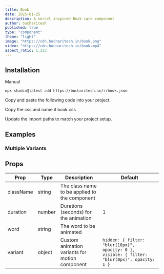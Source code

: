 ```yaml
---
title: Book
date: 2025-01-25
description: A vercel inspired Book card component
author: bucharitesh
published: true
type: "component"
theme: "light"
image: "https://cdn.bucharitesh.in/book.png"
video: "https://cdn.bucharitesh.in/book.mp4"
aspect_ratio: 1.333
---
```


<ComponentPreview 
  name="book-demo" 
  openInV0Url 
/>

## Installation

<CodeTabs className="gap-0">

<TabsList>
  <TabsTriggerShadcnCLI />
  <TabsTrigger value="manual">Manual</TabsTrigger>
</TabsList>

<TabsContent value="cli" className="[&>figure]:mb-0">

```bash
npx shadcn@latest add https://bucharitesh.in/r/book.json
```

</TabsContent>

<TabsContent value="manual">

<Steps>

<Step>Copy and paste the following code into your project.</Step>

<ComponentSource 
  name="book" 
  title="components/book.tsx"
  showLineNumbers
/>

<Step>Copy the css and name it book.css</Step>

<ComponentCSS 
  name="book" 
  title="components/book.css"
  showLineNumbers
/>

<Step>Update the import paths to match your project setup.</Step>

</Steps>

</TabsContent>

</CodeTabs>

## Examples

### Multiple Variants

<ComponentPreview name="book-variant-demo" openInV0Url />

## Props

| Prop      | Type   | Description                                    | Default                                                                                      |
| --------- | ------ | ---------------------------------------------- | -------------------------------------------------------------------------------------------- |
| className | string | The class name to be applied to the component  |                                                                                              |
| duration  | number | Durations (seconds) for the animation          | 1                                                                                            |
| word      | string | The word to be animated                        |                                                                                              |
| variant   | object | Custom animation variants for motion component | `hidden: { filter: "blur(10px)", opacity: 0 }, visible: { filter: "blur(0px)", opacity: 1 }` |
